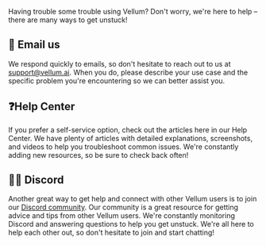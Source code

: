Having trouble some trouble using Vellum? Don't worry, we're here to help – there are many ways to get unstuck!

## 📧 Email us

We respond quickly to emails, so don't hesitate to reach out to us at [support@vellum.ai](mailto:support@vellum.ai). When you do, please describe your use case and the specific problem you're encountering so we can better assist you.

## ❓Help Center

If you prefer a self-service option, check out the articles here in our Help Center. We have plenty of articles with detailed explanations, screenshots, and videos to help you troubleshoot common issues. We're constantly adding new resources, so be sure to check back often!

## 🧑‍💻 **Discord**

Another great way to get help and connect with other Vellum users is to join our [Discord community](https://discord.com/). Our community is a great resource for getting advice and tips from other Vellum users. We're constantly monitoring Discord and answering questions to help you get unstuck. We're all here to help each other out, so don't hesitate to join and start chatting!